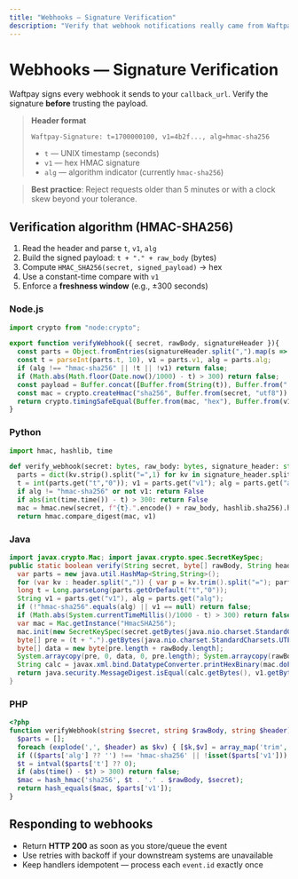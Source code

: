 ```yaml
---
title: "Webhooks — Signature Verification"
description: "Verify that webhook notifications really came from Waftpay and weren’t tampered with."
---
```


# Webhooks — Signature Verification

Waftpay signs every webhook it sends to your `callback_url`. Verify the signature **before** trusting the payload.

> **Header format**
>
> `Waftpay-Signature: t=1700000100, v1=4b2f..., alg=hmac-sha256`
>
> - `t` — UNIX timestamp (seconds)
> - `v1` — hex HMAC signature
> - `alg` — algorithm indicator (currently `hmac-sha256`)

> **Best practice**: Reject requests older than 5 minutes or with a clock skew beyond your tolerance.

## Verification algorithm (HMAC-SHA256)

1. Read the header and parse `t`, `v1`, `alg`
2. Build the signed payload: `t + "." + raw_body` (bytes)
3. Compute `HMAC_SHA256(secret, signed_payload)` → hex
4. Use a constant-time compare with `v1`
5. Enforce a **freshness window** (e.g., ±300 seconds)

### Node.js

```js
import crypto from "node:crypto";

export function verifyWebhook({ secret, rawBody, signatureHeader }){
  const parts = Object.fromEntries(signatureHeader.split(",").map(s => s.trim().split("=")));
  const t = parseInt(parts.t, 10), v1 = parts.v1, alg = parts.alg;
  if (alg !== "hmac-sha256" || !t || !v1) return false;
  if (Math.abs(Math.floor(Date.now()/1000) - t) > 300) return false;
  const payload = Buffer.concat([Buffer.from(String(t)), Buffer.from("."), Buffer.from(rawBody)]);
  const mac = crypto.createHmac("sha256", Buffer.from(secret, "utf8")).update(payload).digest("hex");
  return crypto.timingSafeEqual(Buffer.from(mac, "hex"), Buffer.from(v1, "hex"));
}
```

### Python

```python
import hmac, hashlib, time

def verify_webhook(secret: bytes, raw_body: bytes, signature_header: str) -> bool:
  parts = dict(kv.strip().split("=",1) for kv in signature_header.split(","))
  t = int(parts.get("t","0")); v1 = parts.get("v1"); alg = parts.get("alg")
  if alg != "hmac-sha256" or not v1: return False
  if abs(int(time.time()) - t) > 300: return False
  mac = hmac.new(secret, f"{t}.".encode() + raw_body, hashlib.sha256).hexdigest()
  return hmac.compare_digest(mac, v1)
```

### Java

```java
import javax.crypto.Mac; import javax.crypto.spec.SecretKeySpec;
public static boolean verify(String secret, byte[] rawBody, String header) throws Exception {
  var parts = new java.util.HashMap<String,String>();
  for (var kv : header.split(",")) { var p = kv.trim().split("="); parts.put(p[0], p[1]); }
  long t = Long.parseLong(parts.getOrDefault("t","0"));
  String v1 = parts.get("v1"), alg = parts.get("alg");
  if (!"hmac-sha256".equals(alg) || v1 == null) return false;
  if (Math.abs(System.currentTimeMillis()/1000 - t) > 300) return false;
  var mac = Mac.getInstance("HmacSHA256");
  mac.init(new SecretKeySpec(secret.getBytes(java.nio.charset.StandardCharsets.UTF_8), "HmacSHA256"));
  byte[] pre = (t + ".").getBytes(java.nio.charset.StandardCharsets.UTF_8);
  byte[] data = new byte[pre.length + rawBody.length];
  System.arraycopy(pre, 0, data, 0, pre.length); System.arraycopy(rawBody, 0, data, pre.length, rawBody.length);
  String calc = javax.xml.bind.DatatypeConverter.printHexBinary(mac.doFinal(data)).toLowerCase();
  return java.security.MessageDigest.isEqual(calc.getBytes(), v1.getBytes());
}
```

### PHP

```php
<?php
function verifyWebhook(string $secret, string $rawBody, string $header): bool {
  $parts = [];
  foreach (explode(',', $header) as $kv) { [$k,$v] = array_map('trim', explode('=', $kv)); $parts[$k] = $v; }
  if (($parts['alg'] ?? '') !== 'hmac-sha256' || !isset($parts['v1'])) return false;
  $t = intval($parts['t'] ?? 0);
  if (abs(time() - $t) > 300) return false;
  $mac = hash_hmac('sha256', $t . '.' . $rawBody, $secret);
  return hash_equals($mac, $parts['v1']);
}
```

## Responding to webhooks

- Return **HTTP 200** as soon as you store/queue the event
- Use retries with backoff if your downstream systems are unavailable
- Keep handlers idempotent — process each `event.id` exactly once
